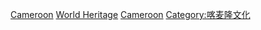 {{Catnav|頁面分類|人类社会|文化|文物|世界遗产|非洲世界遺產模板}}
{{Catnav|頁面分類|人文學科|考古学|文物|世界遗产|非洲世界遺產模板}}

{{Commonscat|World Heritage Sites in Cameroon}}

[[Category:非洲世界遺產|Cameroon]]
[[Category:喀麦隆历史|World Heritage]]
[[Category:各國世界遺產|Cameroon]]
[[Category:喀麦隆文化|Category:喀麦隆文化]]